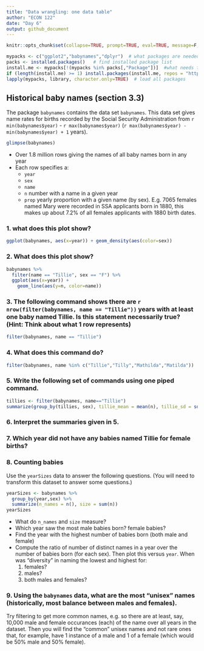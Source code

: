 ```yaml
---
title: "Data wrangling: one data table"
author: "ECON 122"
date: "Day 6"
output: github_document
---
```


```r
knitr::opts_chunk$set(collapse=TRUE, prompt=TRUE, eval=TRUE, message=F, include=T,comment=NULL, fig.height = 3, fig.width = 6)
```

```r
mypacks <- c("ggplot2","babynames","dplyr")  # what packages are needed?
packs <- installed.packages()   # find installed package list
install.me <- mypacks[!(mypacks %in% packs[,"Package"])]  #what needs to be installed?
if (length(install.me) >= 1) install.packages(install.me, repos = "http://cran.us.r-project.org")   # install (if needed)
lapply(mypacks, library, character.only=TRUE)  # load all packages
```


## Historical baby names (section 3.3) {.build}
The package `babynames` contains the data set `babynames`. This data set gives name rates for births recorded by the Social Security Administration from `r min(babynames$year)` - `r max(babynames$year)` (`r max(babynames$year) - min(babynames$year) + 1` years). 

```r
glimpse(babynames)
```

- Over 1.8 million rows giving the names of all baby names born in any year
- Each row specifies a:
    + `year`
    + `sex`
    + `name`
    + `n` number with a name in a given year
    + `prop` yearly proportion with a given name (by sex). E.g. 7065 females named Mary were recorded in SSA applicants born in 1880, this makes up about 7.2% of all females applicants with 1880 birth dates.


### 1. what does this plot show?

```r
ggplot(babynames, aes(x=year)) + geom_density(aes(color=sex)) 
```

### 2. What does this plot show?
```r
babynames %>% 
  filter(name == "Tillie", sex == "F") %>% 
  ggplot(aes(x=year)) + 
    geom_line(aes(y=n, color=name))
```

### 3. The following command shows there are `r nrow(filter(babynames, name == "Tillie"))` years with at least one baby named Tillie. Is this statement necessarily true? (Hint: Think about what 1 row represents)

```r
filter(babynames, name == "Tillie")
```

### 4. What does this command do? 
```r
filter(babynames, name %in% c("Tillie","Tilly","Mathilda","Matilda"))
```


### 5. Write the following set of commands using one piped command. 
```r
tillies <- filter(babynames, name=="Tillie")
summarize(group_by(tillies, sex), tillie_mean = mean(n), tillie_sd = sd(n), n_years = n())
```

### 6. Interpret the summaries given in 5.

### 7. Which year did not have any babies named Tillie for female births?

### 8. Counting babies
Use the `yearSizes` data to answer the following questions. (You will need to transform this dataset to answer some questions.)
```r
yearSizes <- babynames %>% 
  group_by(year,sex) %>%
  summarize(n_names = n(), size = sum(n))
yearSizes
```
- What do `n_names` and `size` measure?
- Which year saw the most male babies born? female babies?
- Find the year with the highest number of babies born (both male and female)
- Compute the ratio of number of distinct names in a year over the number of babies born (for each sex). Then plot this versus `year`. 
When was "diversity" in naming the lowest and highest for:
    1. females?
    2. males?
    3. both males and females?

### 9. Using the `babynames` data, what are the most "unisex" names (historically, most balance between males and females). 

Try filtering to get more common names, e.g. so there are at least, say,  10,000 male and female occurances (each) of the name over all years in the dataset. Then you will find the "common" unisex names and not rare ones that, for example, have 1 instance of a male and 1 of a female (which would be 50% male and 50% female). 

